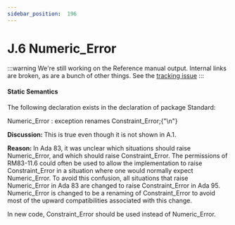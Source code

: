 ---
sidebar_position:  196
---

# J.6  Numeric_Error

:::warning
We're still working on the Reference manual output.  Internal links are broken,
as are a bunch of other things.
See the [tracking issue](https://github.com/ada-lang-io/ada-lang-io/issues/20)
:::



#### Static Semantics

<p>The following declaration exists in the declaration of package Standard: </p>
<CodeBlock>
Numeric_Error : exception renames Constraint_Error;{"\n"}
</CodeBlock>

<p><strong>Discussion: </strong>This is true even though it is not shown in A.1. </p>
<p><strong>Reason: </strong>In Ada 83, it was unclear which situations should raise Numeric_Error, and which should raise Constraint_Error. The permissions of RM83-11.6 could often be used to allow the implementation to raise Constraint_Error in a situation where one would normally expect Numeric_Error. To avoid this confusion, all situations that raise Numeric_Error in Ada 83 are changed to raise Constraint_Error in Ada 95. Numeric_Error is changed to be a renaming of Constraint_Error to avoid most of the upward compatibilities associated with this change.</p>
<p>In new code, Constraint_Error should be used instead of Numeric_Error. </p>
